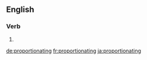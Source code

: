 ==English==

===Verb===
{{head|en|present participle}}

# {{present participle of|proportionate|lang=en|nocat=1}}

[[de:proportionating]]
[[fr:proportionating]]
[[ja:proportionating]]